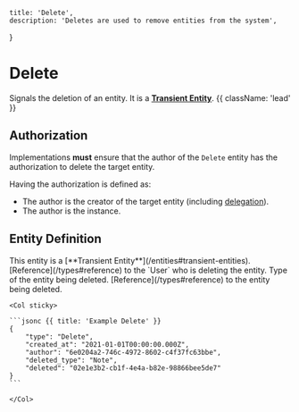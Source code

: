     title: 'Delete',
    description: 'Deletes are used to remove entities from the system',
}

# Delete

Signals the deletion of an entity. It is a [**Transient Entity**](/entities#transient-entities). {{ className: 'lead' }}

## Authorization

Implementations **must** ensure that the author of the `Delete` entity has the authorization to delete the target entity.

Having the authorization is defined as:
- The author is the creator of the target entity (including [delegation](/federation/delegation)).
- The author is the instance.

## Entity Definition

<Warning>
    This entity is a [**Transient Entity**](/entities#transient-entities).
</Warning>

<Row>
    <Col>
        <Properties name="Delete">
            <Property name="author" type="Reference" required={true} typeLink="/types#reference">
                [Reference](/types#reference) to the `User` who is deleting the entity.
            </Property>
            <Property name="deleted_type" type="string" required={true}>
                Type of the entity being deleted.
            </Property>
            <Property name="deleted" type="Reference" required={true} typeLink="/types#reference">
                [Reference](/types#reference) to the entity being deleted.
            </Property>
        </Properties>
    </Col>

    <Col sticky>

    ```jsonc {{ title: 'Example Delete' }}
    {
        "type": "Delete",
        "created_at": "2021-01-01T00:00:00.000Z",
        "author": "6e0204a2-746c-4972-8602-c4f37fc63bbe",
        "deleted_type": "Note",
        "deleted": "02e1e3b2-cb1f-4e4a-b82e-98866bee5de7"
    }
    ```

    </Col>
</Row>